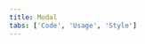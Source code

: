 ```yaml
---
title: Modal
tabs: ['Code', 'Usage', 'Style']
---
```


<ComponentCode
  name="Passive Modal"
  component="modal"
  variation="modal--nofooter"
  experimental="true"
  hasReactVersion="true"
/>

<ComponentCode
  name="Transactional Modal"
  component="modal"
  variation="modal"
  experimental="true"
  hasReactVersion="true"
/>

<ComponentCode
  name="Danger Modal"
  component="modal"
  variation="modal--danger"
  experimental="true"
  hasReactVersion="true"
/>

<ComponentCode
    name="Input Modal"
    component="modal" 
    variation="modal--input"
    experimental="true"
    hasReactVersion="true"
    >
</ComponentCode>
<ComponentDocs component="modal"></ComponentDocs>

